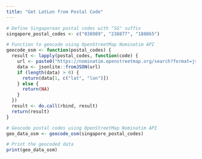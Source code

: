```yaml
---
title: "Get LatLon from Postal Code"
---
```


```r
# Define Singaporean postal codes with "SG" suffix
singapore_postal_codes <- c("038989", "238877", "188065")

# Function to geocode using OpenStreetMap Nominatim API
geocode_osm <- function(postal_codes) {
  result <- lapply(postal_codes, function(code) {
    url <- paste0("https://nominatim.openstreetmap.org/search?format=json&postalcode=", code)
    data <- jsonlite::fromJSON(url)
    if (length(data) > 0) {
      return(data[1, c("lat", "lon")])
    } else {
      return(NA)
    }
  })
  result <- do.call(rbind, result)
  return(result)
}

# Geocode postal codes using OpenStreetMap Nominatim API
geo_data_osm <- geocode_osm(singapore_postal_codes)

# Print the geocoded data
print(geo_data_osm)
```